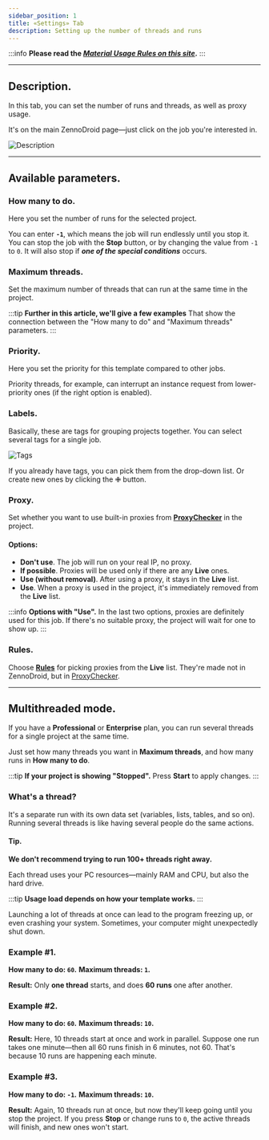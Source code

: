 ```yaml
---
sidebar_position: 1
title: «Settings» Tab
description: Setting up the number of threads and runs
---
```

:::info **Please read the [*Material Usage Rules on this site*](../Disclaimer).**
:::
_______________________________________________
## Description.
In this tab, you can set the number of runs and threads, as well as proxy usage.

It's on the main ZennoDroid page—just click on the job you're interested in.

![Description](./assets/Settings/Settings_pic1.png)
_______________________________________________
## Available parameters.
### How many to do.
Here you set the number of runs for the selected project.

You can enter **`-1`**, which means the job will run endlessly until you stop it. You can stop the job with the **Stop** button, or by changing the value from `-1` to `0`. It will also stop if ***one of the special conditions*** occurs.

### Maximum threads.
Set the maximum number of threads that can run at the same time in the project.

:::tip **Further in this article, we'll give a few examples**
That show the connection between the "How many to do" and "Maximum threads" parameters.
:::

### Priority.
Here you set the priority for this template compared to other jobs.

Priority threads, for example, can interrupt an instance request from lower-priority ones (if the right option is enabled).

### Labels.
Basically, these are tags for grouping projects together. You can select several tags for a single job.

![Tags](./assets/Settings/Settings_pic2.png)

If you already have tags, you can pick them from the drop-down list. Or create new ones by clicking the ✙ button.

### Proxy.
Set whether you want to use built-in proxies from [**ProxyChecker**](../get-started/ProxyCheckerZD) in the project.

#### Options:
- **Don't use**.
The job will run on your real IP, no proxy.
- **If possible**.
Proxies will be used only if there are any **Live** ones.
- **Use (without removal)**.
After using a proxy, it stays in the **Live** list.
- **Use**.
When a proxy is used in the project, it's immediately removed from the **Live** list.

:::info **Options with "Use".**
In the last two options, proxies are definitely used for this job. If there's no suitable proxy, the project will wait for one to show up.
:::

### Rules.
Choose [**Rules**](https://zennolab.atlassian.net/wiki/spaces/RU/pages/848560252) for picking proxies from the **Live** list. They're made not in ZennoDroid, but in [ProxyChecker](../get-started/ProxyCheckerZD_Interface).
_______________________________________________
## Multithreaded mode.
If you have a **Professional** or **Enterprise** plan, you can run several threads for a single project at the same time.

Just set how many threads you want in **Maximum threads**, and how many runs in **How many to do**.

:::tip **If your project is showing "Stopped".**
Press **Start** to apply changes.
:::

### What's a thread?
It's a separate run with its own data set (variables, lists, tables, and so on). Running several threads is like having several people do the same actions.

#### Tip.
**We don't recommend trying to run 100+ threads right away.**

Each thread uses your PC resources—mainly RAM and CPU, but also the hard drive.

:::tip **Usage load depends on how your template works.**
:::

Launching a lot of threads at once can lead to the program freezing up, or even crashing your system. Sometimes, your computer might unexpectedly shut down.

### Example #1.
**How many to do: `60`.**
**Maximum threads: `1`.**

**Result:** Only **one thread** starts, and does **60 runs** one after another.

### Example #2.
**How many to do: `60`.**
**Maximum threads: `10`.**

**Result:** Here, 10 threads start at once and work in parallel. Suppose one run takes one minute—then all 60 runs finish in 6 minutes, not 60. That's because 10 runs are happening each minute.

### Example #3.
**How many to do: `-1`.**
**Maximum threads: `10`.**

**Result:** Again, 10 threads run at once, but now they'll keep going until you stop the project. If you press **Stop** or change runs to `0`, the active threads will finish, and new ones won't start.